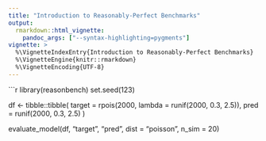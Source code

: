 ```yaml
---
title: "Introduction to Reasonably-Perfect Benchmarks"
output:
  rmarkdown::html_vignette:
    pandoc_args: ["--syntax-highlighting=pygments"]
vignette: >
  %\VignetteIndexEntry{Introduction to Reasonably-Perfect Benchmarks}
  %\VignetteEngine{knitr::rmarkdown}
  %\VignetteEncoding{UTF-8}
---
```


```r
library(reasonbench)
set.seed(123)

df <- tibble::tibble(
  target = rpois(2000, lambda = runif(2000, 0.3, 2.5)),
  pred   = runif(2000, 0.3, 2.5)
)

evaluate_model(df, "target", "pred", dist = "poisson", n_sim = 20)
